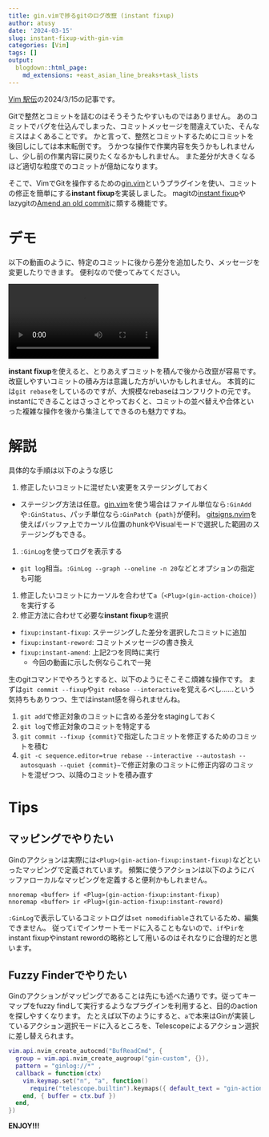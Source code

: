 ```yaml
---
title: gin.vimで捗るgitのログ改竄 (instant fixup)
author: atusy
date: '2024-03-15'
slug: instant-fixup-with-gin-vim
categories: [Vim]
tags: []
output:
  blogdown::html_page:
    md_extensions: +east_asian_line_breaks+task_lists
---
```


[Vim 駅伝](https://vim-jp.org/ekiden/)の2024/3/15の記事です。

Gitで整然とコミットを詰むのはそうそうたやすいものではありません。
あのコミットでバグを仕込んでしまった、コミットメッセージを間違えていた、そんなミスはよくあることです。
かと言って、整然とコミットするためにコミットを後回しにしては本末転倒です。
うかつな操作で作業内容を失うかもしれませんし、少し前の作業内容に戻りたくなるかもしれません。
また差分が大きくなるほど適切な粒度でのコミットが億劫になります。

そこで、VimでGitを操作するための[gin.vim]というプラグインを使い、コミットの修正を簡単にする**instant fixup**を実装しました。
magitの[instant fixup](https://magit.vc/manual/magit/Initiating-a-Commit.html)やlazygitの[Amend an old commit](https://github.com/jesseduffield/lazygit?tab=readme-ov-file#amend-an-old-commit)に類する機能です。

# デモ

以下の動画のように、特定のコミットに後から差分を追加したり、メッセージを変更したりできます。
便利なので使ってみてください。

<video autoplay controls><source src=./video/demo.mp4></video>

**instant fixup**を使えると、とりあえずコミットを積んで後から改竄が容易です。
改竄しやすいコミットの積み方は意識した方がいいかもしれません。
本質的には`git rebase`をしているのですが、大規模なrebaseはコンフリクトの元です。
instantにできることはさっさとやっておくと、コミットの並べ替えや合体といった複雑な操作を後から集注してできるのも魅力ですね。

# 解説

具体的な手順は以下のような感じ

1. 修正したいコミットに混ぜたい変更をステージングしておく
  - ステージング方法は任意。[gin.vim]を使う場合はファイル単位なら`:GinAdd`や`:GinStatus`、パッチ単位なら`:GinPatch {path}`が便利。
    [gitsigns.nvim](https://github.com/lewis6991/gitsigns.nvim)を使えばバッファ上でカーソル位置のhunkやVisualモードで選択した範囲のステージングもできる。
1. `:GinLog`を使ってログを表示する
  - `git log`相当。`:GinLog --graph --oneline -n 20`などとオプションの指定も可能
1. 修正したいコミットにカーソルを合わせて`a`（`<Plug>(gin-action-choice)`）を実行する
1. 修正方法に合わせて必要な**instant fixup**を選択
  - `fixup:instant-fixup`: ステージングした差分を選択したコミットに追加
  - `fixup:instant-reword`: コミットメッセージの書き換え
  - `fixup:instant-amend`: 上記2つを同時に実行
    - 今回の動画に示した例ならこれで一発

生のgitコマンドでやろうとすると、以下のようにそこそこ煩雑な操作です。
まずは`git commit --fixup`や`git rebase --interactive`を覚えるべし……という気持ちもありつつ、生ではinstant感を得られませんね。

1. `git add`で修正対象のコミットに含める差分をstagingしておく
1. `git log`で修正対象のコミットを特定する
1. `git commit --fixup {commit}`で指定したコミットを修正するためのコミットを積む
1. `git -c sequence.editor=true rebase --interactive --autostash --autosquash --quiet {commit}~`で修正対象のコミットに修正内容のコミットを混ぜつつ、以降のコミットを積み直す

# Tips

## マッピングでやりたい

Ginのアクションは実際には`<Plug>(gin-action-fixup:instant-fixup)`などといったマッピングで定義されています。
頻繁に使うアクションは以下のようにバッファローカルなマッピングを定義すると便利かもしれません。

```vim
nnoremap <buffer> if <Plug>(gin-action-fixup:instant-fixup)
nnoremap <buffer> ir <Plug>(gin-action-fixup:instant-reword)
```

`:GinLog`で表示しているコミットログは`set nomodifiable`されているため、編集できません。
従って`i`でインサートモードに入ることもないので、`if`や`ir`をinstant fixupやinstant rewordの略称として用いるのはそれなりに合理的だと思います。

## Fuzzy Finderでやりたい

Ginのアクションがマッピングであることは先にも述べた通りです。従ってキーマップをfuzzy findして実行するようなプラグインを利用すると、目的のactionを探しやすくなります。
たとえば以下のようにすると、`a`で本来はGinが実装しているアクション選択モードに入るところを、Telescopeによるアクション選択に差し替えられます。

```lua
vim.api.nvim_create_autocmd("BufReadCmd", {
  group = vim.api.nvim_create_augroup("gin-custom", {}),
  pattern = "ginlog://*" ,
  callback = function(ctx)
    vim.keymap.set("n", "a", function()
      require("telescope.builtin").keymaps({ default_text = "gin-action " })
    end, { buffer = ctx.buf })
  end,
})
```

**ENJOY!!!**

[gin.vim]: https:github.com/lambdalisue/gin.vim
